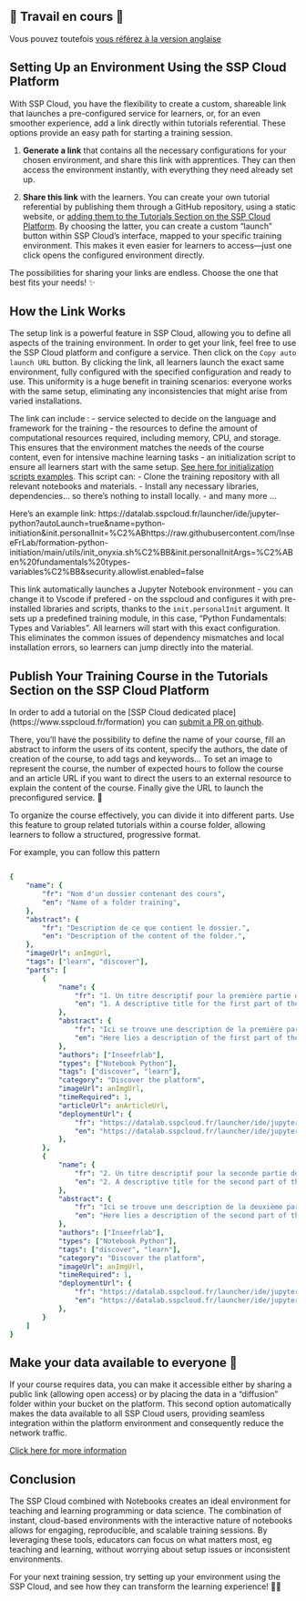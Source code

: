 ::: {.content-visible when-profile="fr"}

# 🚧 Travail en cours 🚧

Vous pouvez toutefois [vous référez à la version anglaise](https://docs.sspcloud.fr/en/content/tutorials/set-up-environment.html)

:::


::: {.content-visible when-profile="en"}


# Setting Up an Environment Using the SSP Cloud Platform

With SSP Cloud, you have the flexibility to create a custom, shareable link that launches a pre-configured service for learners, or, for an even smoother experience, add a link directly within tutorials referential. These options provide an easy path for starting a training session.

1. **Generate a link** that contains all the necessary configurations for your chosen environment, and share this link with apprentices. They can then access the environment instantly, with everything they need already set up.

2. **Share this link** with the learners. You can create your own tutorial referential by publishing them through a GitHub repository, using a static website, or [adding them to the Tutorials Section on the SSP Cloud Platform](https://docs.sspcloud.fr/en/content/tutorials/set-up-environment.html#publish-your-training-course-in-the-tutorials-section-on-the-ssp-cloud-platform
). By choosing the latter, you can create a custom “launch” button within SSP Cloud's interface, mapped to your specific training environment. This makes it even easier for learners to access—just one click opens the configured environment directly.

The possibilities for sharing your links are endless. Choose the one that best fits your needs! ✨

## How the Link Works

The setup link is a powerful feature in SSP Cloud, allowing you to define all aspects of the training environment. In order to get your link, feel free to use the SSP Cloud platform and configure a service. Then click on the `Copy auto launch URL` button. 
By clicking the link, all learners launch the exact same environment, fully configured with the specified configuration and ready to use. This uniformity is a huge benefit in training scenarios: everyone works with the same setup, eliminating any inconsistencies that might arise from varied installations.


The link can include :
- service selected to decide on the language and framework for the training
- the resources to define the amount of computational resources required, including memory, CPU, and storage. This ensures that the environment matches the needs of the course content, even for intensive machine learning tasks
- an initialization script to ensure all learners start with the same setup. [See here for initialization scripts examples](https://github.com/InseeFrLab/sspcloud-init-scripts). This script can:
    - Clone the training repository with all relevant notebooks and materials.
    - Install any necessary libraries, dependencies... so there’s nothing to install locally.
- and many more ...

Here's an example link:
https://datalab.sspcloud.fr/launcher/ide/jupyter-python?autoLaunch=true&name=python-initiation&init.personalInit=%C2%ABhttps://raw.githubusercontent.com/InseeFrLab/formation-python-initiation/main/utils/init_onyxia.sh%C2%BB&init.personalInitArgs=%C2%ABen%20fundamentals%20types-variables%C2%BB&security.allowlist.enabled=false

This link automatically launches a Jupyter Notebook environment - you can change it to Vscode if prefered - on the sspcloud and configures it with pre-installed libraries and scripts, thanks to the `init.personalInit` argument. It sets up a predefined training module, in this case, "Python Fundamentals: Types and Variables". All learners will start with this exact configuration. This eliminates the common issues of dependency mismatches and local installation errors, so learners can jump directly into the material.

## Publish Your Training Course in the Tutorials Section on the SSP Cloud Platform 

In order to add a tutorial on the [SSP Cloud dedicated place] (https://www.sspcloud.fr/formation) you can [submit a PR on github](https://github.com/InseeFrLab/www.sspcloud.fr/blob/main/src/lib/getHelmDatasciencePackageCount.ts).

There, you'll have the possibility to define the name of your course, fill an abstract to inform the users of its content, specify the authors, the date of creation of the course, to add tags and keywords... To set an image to represent the course, the number of expected hours to follow the course and an article URL if you want to direct the users to an external resource to explain the content of the course. Finally give the URL to launch the preconfigured service. 🚀️

To organize the course effectively, you can divide it into different parts. Use this feature to group related tutorials within a course folder, allowing learners to follow a structured, progressive format.

For example, you can follow this pattern 

``` yaml

{
    "name": {
        "fr": "Nom d'un dossier contenant des cours",
        "en": "Name of a folder training",
    },
    "abstract": {
        "fr": "Description de ce que contient le dossier.",
        "en": "Description of the content of the folder.",
    },
    "imageUrl": anImgUrl,
    "tags": ["learn", "discover"],
    "parts": [
        {
            "name": {
                "fr": "1. Un titre descriptif pour la première partie de la formation",
                "en": "1. A descriptive title for the first part of the course",
            },
            "abstract": {
                "fr": "Ici se trouve une description de la première partie de la formation",
                "en": "Here lies a description of the first part of the course",
            },
            "authors": ["Inseefrlab"],
            "types": ["Notebook Python"],
            "tags": ["discover", "learn"],
            "category": "Discover the platform",
            "imageUrl": anImgUrl,
            "timeRequired": 1,
            "articleUrl": anArticleUrl,
            "deploymentUrl": {
                "fr": "https://datalab.sspcloud.fr/launcher/ide/jupyter-python?autoLaunch=true&init.personalInit=«https://raw.githubusercontent.com/InseeFrLab/myinitscript",
                "en": "https://datalab.sspcloud.fr/launcher/ide/jupyter-pyspark?autoLaunch=true&init.personalInit=«https://raw.githubusercontent.com/InseeFrLab/InseeFrLab/myinitscript",
            },
        },
        {
            "name": {
                "fr": "2. Un titre descriptif pour la seconde partie de la formation",
                "en": "2. A descriptive title for the second part of the course",
            },
            "abstract": {
                "fr": "Ici se trouve une description de la deuxième partie de la formation",
                "en": "Here lies a description of the second part of the course",
            },
            "authors": ["Inseefrlab"],
            "types": ["Notebook Python"],
            "tags": ["discover", "learn"],
            "category": "Discover the platform",
            "imageUrl": anImgUrl,
            "timeRequired": 1,
            "deploymentUrl": {
                "fr": "https://datalab.sspcloud.fr/launcher/ide/jupyter-python?autoLaunch=true&init.personalInit=«https://raw.githubusercontent.com/InseeFrLab/myinitscript",
                "en": "https://datalab.sspcloud.fr/launcher/ide/jupyter-pyspark?autoLaunch=true&init.personalInit=«https://raw.githubusercontent.com/InseeFrLab/InseeFrLab/myinitscript",
            },
        }
    ]
}
```

## Make your data available to everyone 📁️

If your course requires data, you can make it accessible either by sharing a public link (allowing open access) or by placing the data in a "diffusion" folder within your bucket on the platform. This second option automatically makes the data available to all SSP Cloud users, providing seamless integration within the platform environment and consequently reduce the network traffic.

[Click here for more information](https://docs.sspcloud.fr/en/content/storage.html#sharing-data)

## Conclusion
The SSP Cloud combined with Notebooks creates an ideal environment for teaching and learning programming or data science. The combination of instant, cloud-based environments with the interactive nature of notebooks allows for engaging, reproducible, and scalable training sessions. By leveraging these tools, educators can focus on what matters most, eg teaching and learning, without worrying about setup issues or inconsistent environments. 

For your next training session, try setting up your environment using the SSP Cloud, and see how they can transform the learning experience! 👩‍🎓️

:::